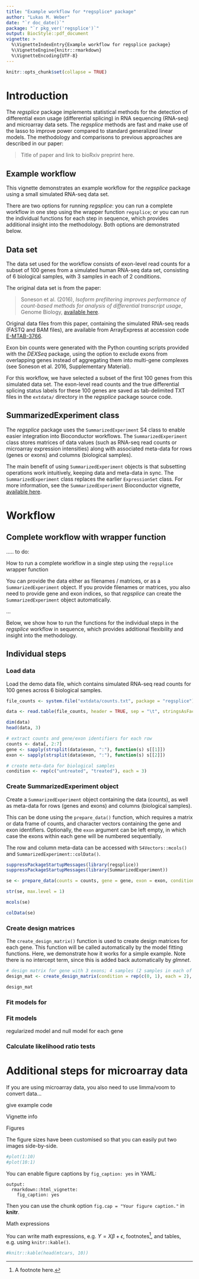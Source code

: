```yaml
---
title: "Example workflow for *regsplice* package"
author: "Lukas M. Weber"
date: "`r doc_date()`"
package: "`r pkg_ver('regsplice')`"
output: BiocStyle::pdf_document
vignette: >
  %\VignetteIndexEntry{Example workflow for regsplice package}
  %\VignetteEngine{knitr::rmarkdown}
  %\VignetteEncoding{UTF-8}
---
```


```r
knitr::opts_chunk$set(collapse = TRUE)
```

\pagebreak



# Introduction

The *regsplice* package implements statistical methods for the detection of differential exon usage (differential splicing) in RNA sequencing (RNA-seq) and microarray data sets. The *regsplice* methods are fast and make use of the lasso to improve power compared to standard generalized linear models. The methodology and comparisons to previous approaches are described in our paper:

> Title of paper and link to bioRxiv preprint here.



## Example workflow

This vignette demonstrates an example workflow for the *regsplice* package using a small simulated RNA-seq data set.

There are two options for running *regsplice*: you can run a complete workflow in one step using the wrapper function `regsplice`; or you can run the individual functions for each step in sequence, which provides additional insight into the methodology. Both options are demonstrated below.



## Data set

The data set used for the workflow consists of exon-level read counts for a subset of 100 genes from a simulated human RNA-seq data set, consisting of 6 biological samples, with 3 samples in each of 2 conditions.

The original data set is from the paper:

> Soneson et al. (2016), *Isoform prefiltering improves performance of count-based methods for analysis of differential transcript usage*, Genome Biology, [available here](https://genomebiology.biomedcentral.com/articles/10.1186/s13059-015-0862-3).

Original data files from this paper, containing the simulated RNA-seq reads (FASTQ and BAM files), are available from ArrayExpress at accession code [E-MTAB-3766](http://www.ebi.ac.uk/arrayexpress/experiments/E-MTAB-3766/).

Exon bin counts were generated with the Python counting scripts provided with the *DEXSeq* package, using the option to exclude exons from overlapping genes instead of aggregating them into multi-gene complexes (see Soneson et al. 2016, Supplementary Material).

For this workflow, we have selected a subset of the first 100 genes from this simulated data set. The exon-level read counts and the true differential splicing status labels for these 100 genes are saved as tab-delimited TXT files in the `extdata/` directory in the *regsplice* package source code.



## SummarizedExperiment class

The *regsplice* package uses the `SummarizedExperiment` S4 class to enable easier integration into Bioconductor workflows. The `SummarizedExperiment` class stores matrices of data values (such as RNA-seq read counts or microarray expression intensities) along with associated meta-data for rows (genes or exons) and columns (biological samples).

The main benefit of using `SummarizedExperiment` objects is that subsetting operations work intuitively, keeping data and meta-data in sync. The `SummarizedExperiment` class replaces the earlier `ExpressionSet` class. For more information, see the `SummarizedExperiment` Bioconductor vignette, [available here](http://bioconductor.org/packages/release/bioc/vignettes/SummarizedExperiment/inst/doc/SummarizedExperiment.html).




# Workflow

## Complete workflow with wrapper function

..... to do:

How to run a complete workflow in a single step using the `regsplice` wrapper function

You can provide the data either as filenames / matrices, or as a `SummarizedExperiment` object. If you provide filenames or matrices, you also need to provide gene and exon indices, so that *regsplice* can create the `SummarizedExperiment` object automatically.

...

Below, we show how to run the functions for the individual steps in the *regsplice* workflow in sequence, which provides additional flexibility and insight into the methodology.



## Individual steps

### Load data

Load the demo data file, which contains simulated RNA-seq read counts for 100 genes across 6 biological samples.

```r
file_counts <- system.file("extdata/counts.txt", package = "regsplice")

data <- read.table(file_counts, header = TRUE, sep = "\t", stringsAsFactors = FALSE)

dim(data)
head(data, 3)

# extract counts and gene/exon identifiers for each row
counts <- data[, 2:7]
gene <- sapply(strsplit(data$exon, ":"), function(s) s[[1]])
exon <- sapply(strsplit(data$exon, ":"), function(s) s[[2]])

# create meta-data for biological samples
condition <- rep(c("untreated", "treated"), each = 3)
```



### Create SummarizedExperiment object

Create a `SummarizedExperiment` object containing the data (counts), as well as meta-data for rows (genes and exons) and columns (biological samples).

This can be done using the `prepare_data()` function, which requires a matrix or data frame of counts, and character vectors containing the gene and exon identifiers. Optionally, the `exon` argument can be left empty, in which case the exons within each gene will be numbered sequentially.

The row and column meta-data can be accessed with `S4Vectors::mcols()` and `SummarizedExperiment::colData()`.

```r
suppressPackageStartupMessages(library(regsplice))
suppressPackageStartupMessages(library(SummarizedExperiment))

se <- prepare_data(counts = counts, gene = gene, exon = exon, condition = condition)

str(se, max.level = 1)

mcols(se)

colData(se)
```



### Create design matrices

The `create_design_matrix()` function is used to create design matrices for each gene. This function will be called automatically by the model fitting functions. Here, we demonstrate how it works for a simple example. Note there is no intercept term, since this is added back automatically by *glmnet*.

```r
# design matrix for gene with 3 exons; 4 samples (2 samples in each of 2 conditions)
design_mat <- create_design_matrix(condition = rep(c(0, 1), each = 2), n_exons = 3)

design_mat
```



### Fit models for 




### Fit models

regularized model and null model for each gene



### Calculate likelihood ratio tests






# Additional steps for microarray data

If you are using microarray data, you also need to use limma/voom to convert data...

give example code








Vignette info


Figures

The figure sizes have been customised so that you can easily put two images side-by-side. 

```r
#plot(1:10)
#plot(10:1)
```

You can enable figure captions by `fig_caption: yes` in YAML:

    output:
      rmarkdown::html_vignette:
        fig_caption: yes

Then you can use the chunk option `fig.cap = "Your figure caption."` in **knitr**.



Math expressions

You can write math expressions, e.g. $Y = X\beta + \epsilon$, footnotes^[A footnote here.], and tables, e.g. using `knitr::kable()`.

```r
#knitr::kable(head(mtcars, 10))
```


